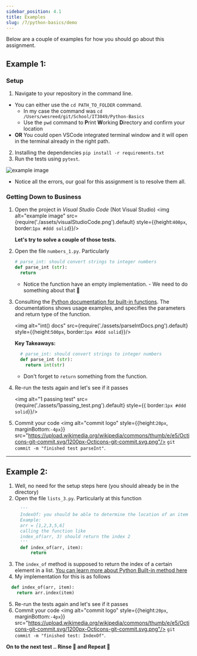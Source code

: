 ```yaml
---
sidebar_position: 4.1
title: Examples
slug: /7/python-basics/demo
---
```

Below are a couple of examples for how you should go about this assignment.

## Example 1:
### Setup
1. Navigate to your repository in the command line.
  - You can either use the `cd PATH_TO_FOLDER` command.
    - In my case the command was `cd /Users/wesreed/git/School/IT3049/Python-Basics`
    - Use the `pwd` command to **P**rint **W**orking **D**irectory and confirm your location
  - **OR** You could open VSCode integrated terminal window and it will open in the terminal already in the right path.
2. Installing the dependencies `pip install -r requirements.txt`
3. Run the tests using `pytest`.

  ![example image](assets/failing_tests.png)
  - Notice all the errors, our goal for this assignment is to resolve them all.

### Getting Down to Business
1. Open the project in *Visual Studio Code* (Not Visual Studio)
    <img alt="example image" src={require('./assets/visualStudioCode.png').default} style={{height:`400px`, border:`1px #ddd solid`}}/>

    **Let's try to solve a couple of those tests.**

2. Open the file `numbers_1.py`. Particularly
    ```python
    # parse_int: should convert strings to integer numbers
    def parse_int (str):
      return
    ```
    - Notice the function have an empty implementation. - We need to do something about that 🤔

3. Consulting the [Python documentation for built-in functions](https://docs.python.org/3.10/library/functions.html?highlight=int#int). The documentations shows usage examples, and specifies the parameters and return type of the function.

    <img alt="int() docs" src={require('./assets/parseIntDocs.png').default} style={{height:`500px`, border:`1px #ddd solid`}}/>

    **Key Takeaways:**
      ```python
        # parse_int: should convert strings to integer numbers
        def parse_int (str):
          return int(str)
      ```
      - Don't forget to `return` something from the function.
4. Re-run the tests again and let's see if it passes

    <img alt="1 passing test" src={require('./assets/1passing_test.png').default} style={{ border:`1px #ddd solid`}}/>

5. Commit your code <img alt="commit logo" style={{height:`20px`, marginBottom:`-4px`}} src="https://upload.wikimedia.org/wikipedia/commons/thumb/e/e5/Octicons-git-commit.svg/1200px-Octicons-git-commit.svg.png"/> `git commit -m "finished test parseInt"`.

________________

## Example 2:
1. Well, no need for the setup steps here (you should already be in the directory)
2. Open the file `lists_3.py`. Particularly at this function
    ```python
      '''
      IndexOf: you should be able to determine the location of an item in an list
      Example:
      arr = [1,2,3,5,6]
      calling the function like
      index_of(arr, 3) should return the index 2
      '''
      def index_of(arr, item):
          return
    ```
3. The `index_of` method is supposed to return the index of a certain element in a list. [You can learn more about Python Built-in method here](https://docs.python.org/3.10/library/array.html?highlight=inde#array.array.index)
4. My implementation for this is as follows
  ```python
    def index_of(arr, item):
      return arr.index(item)
  ```
5. Re-run the tests again and let's see if it passes
6. Commit your code <img alt="commit logo" style={{height:`20px`, marginBottom:`-4px`}} src="https://upload.wikimedia.org/wikipedia/commons/thumb/e/e5/Octicons-git-commit.svg/1200px-Octicons-git-commit.svg.png"/> `git commit -m "finished test: IndexOf"`.


**On to the next test .. Rinse 🧼 and Repeat 🔁**
